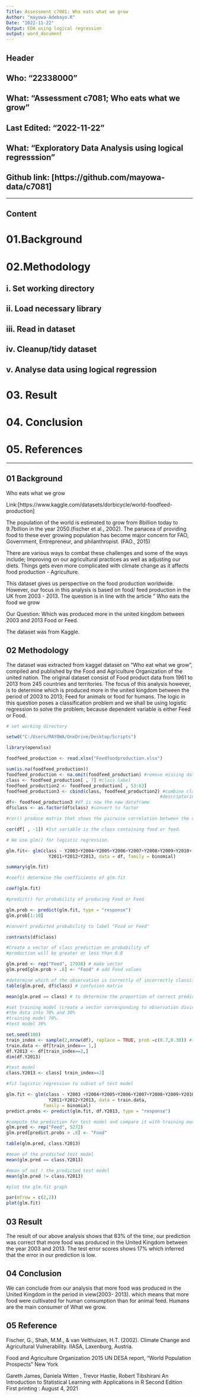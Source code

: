 ---
Title: Assessment c7081; Who eats what we grow
Author: "mayowa-Adebayo.R"
Date: "2022-11-22"
Output: EDA using logical regression
output: word_document
---

## Header ####

## Who: "22338000"

## What: "Assessment c7081; Who eats what we grow"

## Last Edited: "2022-11-22"

## What: "Exploratory Data Analysis using logical regresssion"

## Github link: [https://github.com/mayowa-data/c7081]

---

## Content ####
       
# 01.Background
# 02.Methodology
## i. Set working directory
## ii. Load necessary library
## iii. Read in dataset
## iv. Cleanup/tidy dataset
##  v. Analyse data using logical regression
#  03. Result 
#  04. Conclusion
#  05. References

---

## 01 Background

Who eats what we grow
           
Link:[https://www.kaggle.com/datasets/dorbicycle/world-foodfeed-production] 

             
The population of the world is estimated to grow from 8billion today
to 9.7billion in the year 2050.(fischer et al., 2002).
The panacea of providing food to these ever growing population has become major 
concern for FAO, Government, Entrepreneur, and philanthropist. (FAO., 2015)

There are various ways to combat these challenges and some of the ways include;
Improving on our agricultural practices as well as adjusting our diets. Things
gets even more complicated with climate change as it affects food production - 
Agriculture.

This dataset gives us perspective on the food production worldwide. However,
our focus in this analysis is based on food/ feed production in the UK from
2003 - 2013. The question is in line with the article " Who eats the food we grow

Our Question: Which was produced more in the united kingdom between 2003 and 2013
Food or Feed.

The dataset was from Kaggle.

## 02 Methodology

 The dataset was extracted from kaggel dataset on "Who eat what we grow", 
 compiled and published by the Food and Agriculture Organization
 of the united nation.
 The original dataset consist of Food product data from 1961 to 2013 
 from 245 countries and territories. The focus of this analysis however, is to 
 determine which is produced more in the united kingdom between 
 the period of 2003 to 2013; Feed for animals or food for humans.
 The logic in this question poses a classification problem and we shall be using
 logistic regression  to solve the problem; 
 because dependent variable is either Feed or Food.

```{r}
# set working directory

setwd("C:/Users/MAYOWA/OneDrive/Desktop/Scripts")

library(openxlsx)

foodfeed_production <- read.xlsx("Feedfoodproduction.xlsx")

sum(is.na(foodfeed_production))
foodfeed_production <- na.omit(foodfeed_production) #remove missing data
class <- foodfeed_production[ , 7] #class label
foodfeed_production2 <- foodfeed_production[ , 53:63]
foodfeed_production3 <- cbind(class, foodfeed_production2) #combine class label+
                                                          #descriptorinto same df
df<- foodfeed_production3 #df is now the new dataframe
df$class <- as.factor(df$class) #convert to factor

```


```{r}
#cor() produce matrix that shows the pairwise correlation between the varriable

cor(df[ , -1]) #1st variable is the class containing food or feed.
```


```{r}
# We use glm() for logistic regression.

glm.fit<- glm(class ~ Y2003+Y2004+Y2005+Y2006+Y2007+Y2008+Y2009+Y2010+
                Y2011+Y2012+Y2013, data = df, family = binomial)

summary(glm.fit)
```

```{r}
#coef() determine the coefficients of glm.fit

coef(glm.fit)
```


```{r}
#predict() for probability of producing Food or Feed

glm.prob <- predict(glm.fit, type = "response")
glm.prob[1:10]
```

```{r}

#convert predicted probability to label "Food or Feed"

contrasts(df$class)
```



```{r}
#Create a vector of class prediction on probability of 
#production will be greater or less than 0.8

glm.pred <- rep("Feed", 17938) # make vector
glm.pred[glm.prob > .8] <- "Food" # add Food values

```

```{r}
#determine which of the observation is correctly of incorrectly classified
table(glm.pred, df$class) # confusion matrix

```


```{r}
mean(glm.pred == class) # to determine the proportion of correct prediction
```


```{r}
#set training model (create a vector corresponding to observation dividing
#the data into 70% and 30%
#training model 70%.
#test model 30%

set.seed(100)
train_index <- sample(2,nrow(df), replace = TRUE, prob =c(0.7,0.30)) #training data
train.data <- df[train_index== 1,]
df.Y2013 <- df[train_index==2,]
dim(df.Y2013)
```


```{r} 
#test model
class.Y2013 <- class[ train_index==2]
```



```{r}
#fit logistic regression to subset of test model

glm.fit <- glm(class ~ Y2003 +Y2004+Y2005+Y2006+Y2007+Y2008+Y2009+Y2010+
                Y2011+Y2012+Y2013, data = train.data,
              family = binomial)
predict.probs <- predict(glm.fit, df.Y2013, type = "response")

```


```{r}
#compute the prediction for test model and compare it with training model
glm.pred <- rep("Feed", 5272)
glm.pred[predict.probs > .8] <- "Food"

table(glm.pred, class.Y2013)
```


```{r}
#mean of the predicted test model
mean(glm.pred == class.Y2013)

```


```{r}
#mean of not ! the predicted test model
mean(glm.pred != class.Y2013)
```


```{r}
#plot the glm.fit graph

par(mfrow = c(2,2))
plot(glm.fit)
```


## 03 Result
The result of our above analysis shows that 83% of the time, 
our prediction was correct that more food was produced in the United Kingdom
between the year 2003 and 2013. The test error scores shows 17% which inferred
that the error in our prediction is low. 


## 04 Conclusion
We can conclude from our analysis that more food was produced in 
the United Kingdom in the period in view(2003- 2013). which means that 
more food were cultivated for human consumption than for animal feed. Humans are 
the main consumer of What we grow.


## 05 Reference

Fischer, G., Shah, M.M., & van Velthuizen, H.T. (2002). 
Climate Change and Agricultural Vulnerability.
IIASA, Laxenburg, Austria.

Food and Agriculture Organization 2015
UN DESA report, “World Population Prospects"
New York

Gareth James, Daniela Witten , Trevor Hastie, Robert Tibshirani
An Introduction to Statistical Learning 
with Applications in R
Second Edition
First printing : August 4, 2021


